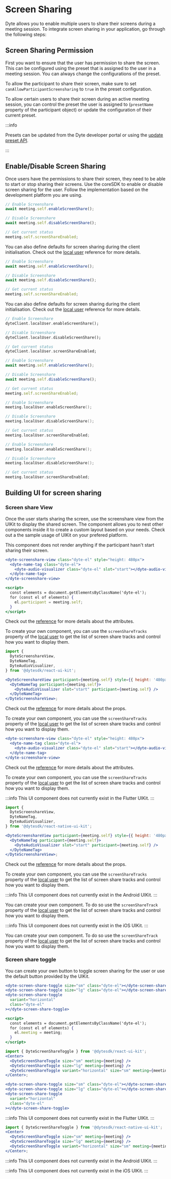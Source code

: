 # Screen Sharing

Dyte allows you to enable multiple users to share their screens during a meeting session. To integrate screen sharing in your application, go through the following steps:

## Screen Sharing Permission

First you want to ensure that the user has permission to share the screen. This can be configured using the preset that is assigned to the user in a meeting session. You can always change the configurations of the preset.

To allow the participant to share their screen, make sure to set `canAllowParticipantScreensharing` to `true` in the preset configuration.

To allow certain users to share their screen during an active meeting session, you can control the preset the user is assigned to (`presetName` property of the participant object) or update the configuration of their current preset.

:::info

Presets can be updated from the Dyte developer portal or using the [update preset API](/api#/operations/patch-presets-preset_id).

:::

## Enable/Disable Screen Sharing

Once users have the permissions to share their screen, they need to be able to start or stop sharing their screens. Use the coreSDK to enable or disable screen sharing for the user. Follow the implementation based on the development platform you are using.

<Tabs groupId="framework">
<TabItem value="web-components" label="Web Components">

```jsx
// Enable Screenshare
await meeting.self.enableScreenShare();

// Disable Screenshare
await meeting.self.disableScreenShare();

// Get current status
meeting.self.screenShareEnabled;
```

You can also define defaults for screen sharing during the client initialisation. Check out the [local user](/web-core/local-user/introduction#enable--disable-screen-share) reference for more details.

</TabItem>
<TabItem value="react" label="React">

```jsx
// Enable Screenshare
await meeting.self.enableScreenShare();

// Disable Screenshare
await meeting.self.disableScreenShare();

// Get current status
meeting.self.screenShareEnabled;
```

You can also define defaults for screen sharing during the client initialisation. Check out the [local user](/web-core/local-user/introduction#enable--disable-screen-share) reference for more details.

</TabItem>
<TabItem value="flutter" label="Flutter">

```dart
// Enable Screenshare
dyteClient.localUser.enableScreenShare();

// Disable Screenshare
dyteClient.localUser.disableScreenShare();

// Get current status
dyteClient.localUser.screenShareEnabled;
```

</TabItem>
<TabItem value="react-native" label="React Native">

```jsx
// Enable Screenshare
await meeting.self.enableScreenShare();

// Disable Screenshare
await meeting.self.disableScreenShare();

// Get current status
meeting.self.screenShareEnabled;
```

</TabItem>
<TabItem value="android" label="Android (Kotlin)">

```kotlin
// Enable Screenshare
meeting.localUser.enableScreenShare();

// Disable Screenshare
meeting.localUser.disableScreenShare();

// Get current status
meeting.localUser.screenShareEnabled;
```

</TabItem>
<TabItem value="ios" label="iOS (Swift)">

```swift
// Enable Screenshare
meeting.localUser.enableScreenShare();

// Disable Screenshare
meeting.localUser.disableScreenShare();

// Get current status
meeting.localUser.screenShareEnabled;
```

</TabItem>
</Tabs>

## Building UI for screen sharing

### Screen share View

Once the user starts sharing the screen, use the screenshare view from the UIKit to display the shared screen. The component allows you to nest other components inside it to create a custom layout based on your needs. Check out a the sample usage of UIKit on your prefered platform.

This component does not render anything if the participant hasn't start sharing their screen.

<Tabs groupId="framework">
<TabItem value="web-components" label="Web Components">

```jsx
<dyte-screenshare-view class="dyte-el" style="height: 480px">
  <dyte-name-tag class="dyte-el">
    <dyte-audio-visualizer class="dyte-el" slot="start"></dyte-audio-visualizer>
  </dyte-name-tag>
</dyte-screenshare-view>

<script>
  const elements = document.getElementsByClassName('dyte-el');
  for (const el of elements) {
    el.participant = meeting.self;
  }
</script>
```

Check out the [reference](/ui-kit/components/dyte-screenshare-view) for more details about the attributes.

To create your own component, you can use the `screenShareTracks` property of the [local user](/web-core/local-user/introduction) to get the list of screen share tracks and control how you want to display them.

</TabItem>
<TabItem value="react" label="React">

```jsx
import {
  DyteScreenshareView,
  DyteNameTag,
  DyteAudioVisualizer,
} from '@dytesdk/react-ui-kit';

<DyteScreenshareView participant={meeting.self} style={{ height: '480px' }}>
  <DyteNameTag participant={meeting.self}>
    <DyteAudioVisualizer slot="start" participant={meeting.self} />
  </DyteNameTag>
</DyteScreenshareView>;
```

Check out the [reference](/react-ui-kit/components/dyte-screenshare-view) for more details about the props.

To create your own component, you can use the `screenShareTracks` property of the [local user](/react-web-core/local-user/introduction) to get the list of screen share tracks and control how you want to display them.

</TabItem>
<TabItem value="angular" label="Angular">

```jsx
<dyte-screenshare-view class="dyte-el" style="height: 480px">
  <dyte-name-tag class="dyte-el">
    <dyte-audio-visualizer class="dyte-el" slot="start"></dyte-audio-visualizer>
  </dyte-name-tag>
</dyte-screenshare-view>
```

Check out the [reference](/angular-ui-kit/components/dyte-screenshare-view) for more details about the attributes.

To create your own component, you can use the `screenShareTracks` property of the [local user](/web-core/local-user/introduction) to get the list of screen share tracks and control how you want to display them.

</TabItem>
<TabItem value="flutter" label="Flutter">

:::info
This UI component does not currently exist in the Flutter UIKit.
:::

</TabItem>
<TabItem value="react-native" label="React Native">

```jsx
import {
  DyteScreenshareView,
  DyteNameTag,
  DyteAudioVisualizer,
} from '@dytesdk/react-native-ui-kit';

<DyteScreenshareView participant={meeting.self} style={{ height: '480px' }}>
  <DyteNameTag participant={meeting.self}>
    <DyteAudioVisualizer slot="start" participant={meeting.self} />
  </DyteNameTag>
</DyteScreenshareView>;
```

Check out the [reference](/react-native/components/dyte-screenshare-view) for more details about the props.

To create your own component, you can use the `screenShareTracks` property of the [local user](/rn-core/local-user/introduction) to get the list of screen share tracks and control how you want to display them.

</TabItem>
<TabItem value="android" label="Android (Kotlin)">

:::info
This UI component does not currently exist in the Android UIKit.
:::

You can create your own component. To do so use the `screenShareTrack` property of the [local user](/android-core/local-user/introduction) to get the list of screen share tracks and control how you want to display them.

</TabItem>
<TabItem value="ios" label="iOS (Swift)">

:::info
This UI component does not currently exist in the iOS UIKit.
:::

You can create your own component. To do so use the `screenShareTrack` property of the [local user](/ios-core/local-user/introduction) to get the list of screen share tracks and control how you want to display them.

</TabItem>
</Tabs>

### Screen share toggle

You can create your own button to toggle screen sharing for the user or use the default button provided by the UIKit.

<Tabs groupId="framework">
<TabItem value="web-components" label="Web Components">

```jsx
<dyte-screen-share-toggle size="sm" class="dyte-el"></dyte-screen-share-toggle>
<dyte-screen-share-toggle size="lg" class="dyte-el"></dyte-screen-share-toggle>
<dyte-screen-share-toggle
  variant="horizontal"
  class="dyte-el"
></dyte-screen-share-toggle>

<script>
  const elements = document.getElementsByClassName('dyte-el');
  for (const el of elements) {
    el.meeting = meeting;
  }
</script>
```

</TabItem>
<TabItem value="react" label="React">

```jsx
import { DyteScreenShareToggle } from '@dytesdk/react-ui-kit';
<Center>
  <DyteScreenShareToggle size="sm" meeting={meeting} />
  <DyteScreenShareToggle size="lg" meeting={meeting} />
  <DyteScreenShareToggle variant="horizontal" size="sm" meeting={meeting} />
</Center>;
```

</TabItem>
<TabItem value="angular" label="Angular">

```jsx
<dyte-screen-share-toggle size="sm" class="dyte-el"></dyte-screen-share-toggle>
<dyte-screen-share-toggle size="lg" class="dyte-el"></dyte-screen-share-toggle>
<dyte-screen-share-toggle
  variant="horizontal"
  class="dyte-el"
></dyte-screen-share-toggle>
```

</TabItem>
<TabItem value="flutter" label="Flutter">

:::info
This UI component does not currently exist in the Flutter UIKit.
:::

</TabItem>
<TabItem value="react-native" label="React Native">

```jsx
import { DyteScreenShareToggle } from '@dytesdk/react-native-ui-kit';
<Center>
  <DyteScreenShareToggle size="sm" meeting={meeting} />
  <DyteScreenShareToggle size="lg" meeting={meeting} />
  <DyteScreenShareToggle variant="horizontal" size="sm" meeting={meeting} />
</Center>;
```

</TabItem>
<TabItem value="android" label="Android (Kotlin)">

:::info
This UI component does not currently exist in the Android UIKit.
:::

</TabItem>
<TabItem value="ios" label="iOS (Swift)">

:::info
This UI component does not currently exist in the iOS UIKit.
:::

</TabItem>
</Tabs>
